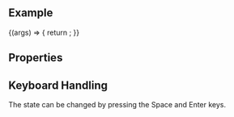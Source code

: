 
<Meta title="Inputs / Switch" component={Switch} />

<DocsHeader />

<br />

## Example

<Canvas>
  <Story name="Default">
    {(args) => {
      return <Switch {...args} />;
    }}
  </Story>
</Canvas>

## Properties

<ArgsTable story="." />

## Keyboard Handling

The state can be changed by pressing the Space and Enter keys.

<Footer />
